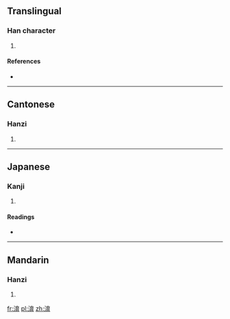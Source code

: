 ==Translingual==

===Han character===
{{Han char|rn=85|rad=水|as=08|sn=11|four=3012<sub>7</sub>|canj=水卜戈月 (EYIB)}}

# {{defn|Han|sort=水08}}

====References====
* {{Han ref|kx=0631.150|dkj=17683|dj=1034.040|hdz=31660.030|uh=6DEF|ud=28143|bh=D252|bd=53842}}

----

==Cantonese==

===Hanzi===
{{yue-hanzi|jyut=|y=yuk6}}

# {{defn|lang=yue|sort=水08}}

----

==Japanese==

===Kanji===
{{ja-kanji|grade=|rs=水08}}

# {{defn|lang=ja|sort=水08}}

====Readings====
* {{ja-readings|on=[[いく]] (iku)|kun=}}

----

==Mandarin==

===Hanzi===
{{cmn-hanzi|pin=[[yù]] ([[yu4]])|wg=yü<sup>4</sup>}}

# {{defn|lang=cmn|sort=水08}}

[[fr:淯]]
[[pl:淯]]
[[zh:淯]]